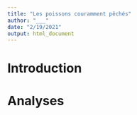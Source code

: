 ```yaml
---
title: "Les poissons couramment pêchés"
author: "___"
date: "2/19/2021"
output: html_document
---
```


<!--- Consignes
En partant du jeu de données Fish.csv, votre objectif est de reproduire le graphique se trouvant dans le dossier images à la racine de ce projet. La structure proposée dans ce document doit vous permettre de trouver la solution étape par étape.

Les données sont standardisé, une matrice de distance est employée et il s'agit d'un MDS métrique.
--->

# Introduction

<!--- Consignes
Expliquez en 5 lignes le principe de positionnement multidimensionnel.
--->

# Analyses

<!--- Consignes 
Importez les données. 
Décrivez le données en répondant aux questions suivantes :

- Combien d'observations comprend ce tableau de données ?
- Combien y a t'il d'individus par espèce ? 
- Combien y a t'il de variables qui permettent de caractériser les individus  de la variable `Species` ? 
--->

```r

```

<!--- Consignes
Calculez une matrice de distance euclidienne en standardisant au préalable vos données. 

Pourquoi choisir une standardisation des données et une la distance euclidiènne ? Discutez du choix de l'auteur du graphique en 5 phrases.
--->

```r

```

<!--- Consignes
Réalisez un mds métrique réaliser une premier graphique automatique avec la fonction autoplot() 
--->

```r

```

<!--- Consignes
Etudiez la qualité de l'ajustment (en anglais GOF : goodness-of-fit). Discutez de la qualité de l'ajustement de le MDS métrique en maximum 5 phrases.
--->

```r

```

<!--- Consignes
Vous devez extraire les informations intéressantes de votre objet mds et l'ajouter à votre tableau fish de départ. Vous aurez ensuite toutes les informations nécessaires (valeur de mds2, valeur de la mds1 et les espèces). Il vous suffit de faire un nuage de points.

Décrivez ce graphiques en maximum 5 phrases.
--->

```r

```


<!--- Notes 
En théorie, si vous avez suivi toutes les étapes vous avez du obtenir le même graphique que proposez dans le dossier images/ . Retenez bien cette logique qui peut vous permettre de visualiser les résultats des K-moyennes ou encore de la classification hiérarchique ascendantes.

Vous êtes donc maintenant capable de combiner deux aproches des statistiques multivariées de regroupement et d'ordination.
--->
